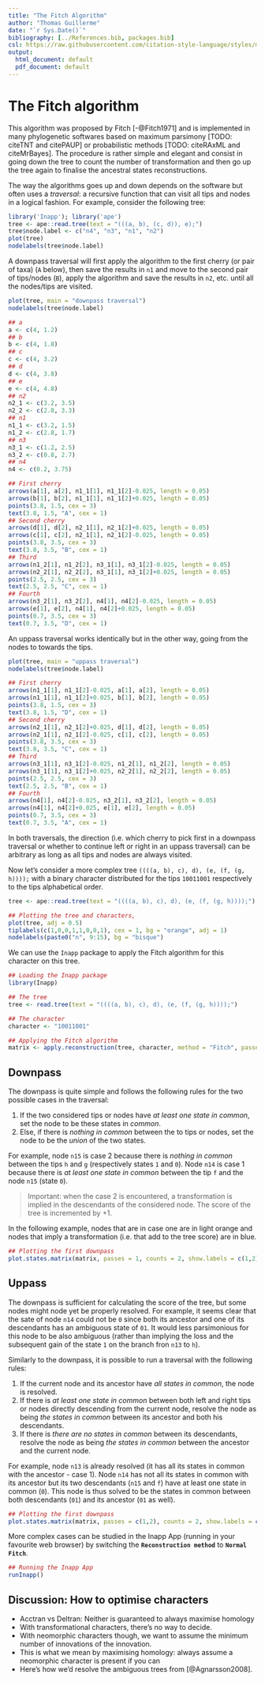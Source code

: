 ```yaml
---
title: "The Fitch Algorithm"
author: "Thomas Guillerme"
date: "`r Sys.Date()`"
bibliography: [../References.bib, packages.bib]
csl: https://raw.githubusercontent.com/citation-style-language/styles/master/apa-old-doi-prefix.csl
output:
  html_document: default
  pdf_document: default
---
```


<!-- # Inapplicable data in a parsimony setting

This is one of a [series](Index.html) of vignettes that works through the inapplicable algorithm proposed by Brazeau _et al._ [-@ThisStudy].
 -->
# The Fitch algorithm

This algorithm was proposed by Fitch [-@Fitch1971] and is implemented in many phylogenetic softwares based on maximum parsimony [TODO: citeTNT and citePAUP] or probabilistic methods [TODO: citeRAxML and citeMrBayes].
The procedure is rather simple and elegant and consist in going down the tree to count the number of transformation and then go up the tree again to finalise the ancestral states reconstructions.

The way the algorithms goes up and down depends on the software but often uses a _traversal_: a recursive function that can visit all tips and nodes in a logical fashion.
For example, consider the following tree:

```r
library('Inapp'); library('ape')
tree <- ape::read.tree(text = "(((a, b), (c, d)), e);")
tree$node.label <- c("n4", "n3", "n1", "n2")
plot(tree)
nodelabels(tree$node.label)
```

A downpass traversal will first apply the algorithm to the first cherry (or pair of taxa) (`A` below), then save the results in `n1` and move to the second pair of tips/nodes (`B`), apply the algorithm and save the results in `n2`, etc. until all the nodes/tips are visited.

```r
plot(tree, main = "downpass traversal")
nodelabels(tree$node.label)

## a
a <- c(4, 1.2)
## b
b <- c(4, 1.8)
## c
c <- c(4, 3.2)
## d
d <- c(4, 3.8)
## e
e <- c(4, 4.8)
## n2
n2_1 <- c(3.2, 3.5)
n2_2 <- c(2.8, 3.3)
## n1
n1_1 <- c(3.2, 1.5)
n1_2 <- c(2.8, 1.7)
## n3
n3_1 <- c(1.2, 2.5)
n3_2 <- c(0.8, 2.7)
## n4
n4 <- c(0.2, 3.75)

## First cherry
arrows(a[1], a[2], n1_1[1], n1_1[2]-0.025, length = 0.05)
arrows(b[1], b[2], n1_1[1], n1_1[2]+0.025, length = 0.05)
points(3.8, 1.5, cex = 3)
text(3.8, 1.5, "A", cex = 1)
## Second cherry
arrows(d[1], d[2], n2_1[1], n2_1[2]+0.025, length = 0.05)
arrows(c[1], c[2], n2_1[1], n2_1[2]-0.025, length = 0.05)
points(3.8, 3.5, cex = 3)
text(3.8, 3.5, "B", cex = 1)
## Third
arrows(n1_2[1], n1_2[2], n3_1[1], n3_1[2]-0.025, length = 0.05)
arrows(n2_2[1], n2_2[2], n3_1[1], n3_1[2]+0.025, length = 0.05)
points(2.5, 2.5, cex = 3)
text(2.5, 2.5, "C", cex = 1)
## Fourth
arrows(n3_2[1], n3_2[2], n4[1], n4[2]-0.025, length = 0.05)
arrows(e[1], e[2], n4[1], n4[2]+0.025, length = 0.05)
points(0.7, 3.5, cex = 3)
text(0.7, 3.5, "D", cex = 1)
```

An uppass traversal works identically but in the other way, going from the nodes to towards the tips.

```r
plot(tree, main = "uppass traversal")
nodelabels(tree$node.label)

## First cherry
arrows(n1_1[1], n1_1[2]-0.025, a[1], a[2], length = 0.05)
arrows(n1_1[1], n1_1[2]+0.025, b[1], b[2], length = 0.05)
points(3.8, 1.5, cex = 3)
text(3.8, 1.5, "D", cex = 1)
## Second cherry
arrows(n2_1[1], n2_1[2]+0.025, d[1], d[2], length = 0.05)
arrows(n2_1[1], n2_1[2]-0.025, c[1], c[2], length = 0.05)
points(3.8, 3.5, cex = 3)
text(3.8, 3.5, "C", cex = 1)
## Third
arrows(n3_1[1], n3_1[2]-0.025, n1_2[1], n1_2[2], length = 0.05)
arrows(n3_1[1], n3_1[2]+0.025, n2_2[1], n2_2[2], length = 0.05)
points(2.5, 2.5, cex = 3)
text(2.5, 2.5, "B", cex = 1)
## Fourth
arrows(n4[1], n4[2]-0.025, n3_2[1], n3_2[2], length = 0.05)
arrows(n4[1], n4[2]+0.025, e[1], e[2], length = 0.05)
points(0.7, 3.5, cex = 3)
text(0.7, 3.5, "A", cex = 1)
```

In both traversals, the direction (i.e. which cherry to pick first in a downpass traversal or whether to continue left or right in an uppass traversal) can be arbitrary as long as all tips and nodes are always visited.

Now let's consider a more complex tree `((((a, b), c), d), (e, (f, (g, h))));` with a binary character distributed for the tips `10011001` respectively to the tips alphabetical order.


```r
tree <- ape::read.tree(text = "((((a, b), c), d), (e, (f, (g, h))));")

## Plotting the tree and characters,
plot(tree, adj = 0.5)
tiplabels(c(1,0,0,1,1,0,0,1), cex = 1, bg = "orange", adj = 1)
nodelabels(paste0("n", 9:15), bg = "bisque")

```

We can use the `Inapp` package to apply the Fitch algorithm for this character on this tree.

```r
## Loading the Inapp package
library(Inapp)

## The tree
tree <- read.tree(text = "((((a, b), c), d), (e, (f, (g, h))));")

## The character
character <- "10011001"

## Applying the Fitch algorithm
matrix <- apply.reconstruction(tree, character, method = "Fitch", passes = 2)
```

## Downpass

The downpass is quite simple and follows the following rules for the two possible cases in the traversal:

 1. If the two considered tips or nodes have _at least one state in common_, set the node to be these states in *common*.
 2. Else, if there is _nothing in common_ between the to tips or nodes, set the node to be the *union* of the two states.

For example, node `n15` is case 2 because there is _nothing in common_ between the tips `h` and `g` (respectively states `1` and `0`). Node `n14` is case 1 because there is _at least one state in common_ between the tip `f` and the node `n15` (state `0`).

> Important: when the case 2 is encountered, a transformation is implied in the descendants of the considered node. The score of the tree is incremented by +1.

In the following example, nodes that are in case one are in light orange and nodes that imply a transformation (i.e. that add to the tree score) are in blue.


```r
## Plotting the first downpass
plot.states.matrix(matrix, passes = 1, counts = 2, show.labels = c(1,2))
```

## Uppass

The downpass is sufficient for calculating the score of the tree, but some nodes might node yet be properly resolved.
For example, it seems clear that the sate of node `n14` could not be `0` since both its ancestor and one of its descendants has an ambiguous state of `01`.
It would less parsimonious for this node to be also ambiguous (rather than implying the loss and the subsequent gain of the state `1` on the branch fron `n13` to `h`).

Similarly to the downpass, it is possible to run a traversal with the following rules:

 1. If the current node and its ancestor have _all states in common_, the node is resolved.
 2. If there is _at least one state in common_ between both left and right tips or nodes directly descending from the current node, resolve the node as being _the states in common_ between its ancestor and both his descendants.
 3. If there is _there are no states in common_ between its descendants, resolve the node as being _the states in common_ between the ancestor and the current node.


For example, node `n13` is already resolved (it has all its states in common with the ancestor - case 1).
Node `n14` has not all its states in common with its ancestor but its two descendants (`n15` and `f`) have at least one state in common (`0`).
This node is thus solved to be the states in common between both descendants (`01`) and its ancestor (`01` as well).

```r
## Plotting the first downpass
plot.states.matrix(matrix, passes = c(1,2), counts = 2, show.labels = c(1,2))
```

More complex cases can be studied in the Inapp App (running in your favourite web browser) by switching the **`Reconstruction method`** to **`Normal Fitch`**.

```r
## Running the Inapp App
runInapp()
```

## Discussion: How to optimise characters

- Acctran vs Deltran: Neither is guaranteed to always maximise homology
- With transformational characters, there's no way to decide.
- With neomorphic characters though, we want to assume the minimum number of innovations of the innovation.
- This is what we mean by maximising homology: always assume a neomorphic character is present if you can
- Here's how we'd resolve the ambiguous trees from [@Agnarsson2008].
